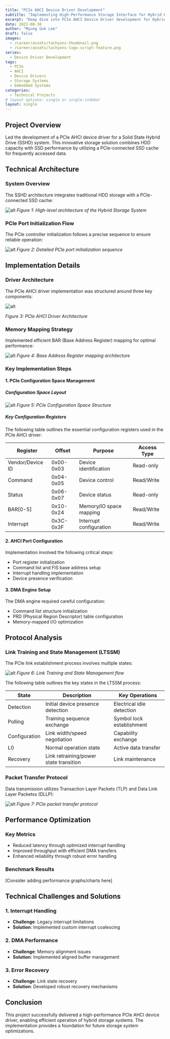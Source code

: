 ---
title: "PCIe AHCI Device Driver Development"
subtitle: "Implementing High-Performance Storage Interface for Hybrid HDD Systems"
excerpt: "Deep dive into PCIe AHCI Device Driver development for Hybrid HDD systems, focusing on performance optimization and hardware integration."
date: 2022-08-30
author: "Myung Guk Lee"
draft: false
images:
  - /career/assets/tachyons-thumbnail.png
  - /career/assets/tachyons-logo-script-feature.png
series:
  - Device Driver Development
tags:
  - PCIe
  - AHCI
  - Device Drivers
  - Storage Systems
  - Embedded Systems
categories:
  - Technical Projects
# layout options: single or single-sidebar
layout: single
---

## Project Overview

Led the development of a PCIe AHCI device driver for a Solid State Hybrid Drive (SSHD) system. This innovative storage solution combines HDD capacity with SSD performance by utilizing a PCIe-connected SSD cache for frequently accessed data.

## Technical Architecture

### System Overview
The SSHD architecture integrates traditional HDD storage with a PCIe-connected SSD cache:

![alt](/images/blog/sshd-architecture.png)
*Figure 1: High-level architecture of the Hybrid Storage System*

### PCIe Port Initialization Flow

The PCIe controller initialization follows a precise sequence to ensure reliable operation:

![alt](/images/blog/pcie_port_open_flow.png)
*Figure 2: Detailed PCIe port initialization sequence*

## Implementation Details

### Driver Architecture
The PCIe AHCI driver implementation was structured around three key components:

![alt](/images/blog/PCIeOverall.png)

*Figure 3: PCIe AHCI Driver Architecture*

### Memory Mapping Strategy

Implemented efficient BAR (Base Address Register) mapping for optimal performance:

![alt](/images/blog/BarMap.png)
*Figure 4: Base Address Register mapping architecture*

### Key Implementation Steps

#### 1. PCIe Configuration Space Management

##### Configuration Space Layout
![alt](/images/blog/pcie-config-space.png)
*Figure 5: PCIe Configuration Space Structure*

##### Key Configuration Registers

The following table outlines the essential configuration registers used in the PCIe AHCI driver:

| Register        | Offset     | Purpose                   | Access Type  |
|-----------------|------------|---------------------------|--------------|
| Vendor/Device ID| 0x00-0x03  | Device identification     | Read-only    |
| Command         | 0x04-0x05  | Device control            | Read/Write   |
| Status          | 0x06-0x07  | Device status             | Read-only    |
| BAR[0-5]        | 0x10-0x24  | Memory/IO space mapping   | Read/Write   |
| Interrupt       | 0x3C-0x3F  | Interrupt configuration   | Read/Write   |

#### 2. AHCI Port Configuration

Implementation involved the following critical steps:

- Port register initialization
- Command list and FIS base address setup
- Interrupt handling implementation
- Device presence verification

#### 3. DMA Engine Setup

The DMA engine required careful configuration:

- Command list structure initialization
- PRD (Physical Region Descriptor) table configuration
- Memory-mapped I/O optimization

## Protocol Analysis

### Link Training and State Management (LTSSM)

The PCIe link establishment process involves multiple states:

![alt](/images/blog/LTSSM.png)
*Figure 6: Link Training and State Management flow*

The following table outlines the key states in the LTSSM process:

| State          | Description                      | Key Operations               |
|----------------|----------------------------------|------------------------------|
| Detection      | Initial device presence detection | Electrical idle detection    |
| Polling        | Training sequence exchange       | Symbol lock establishment    |
| Configuration  | Link width/speed negotiation     | Capability exchange          |
| L0             | Normal operation state           | Active data transfer         |
| Recovery       | Link retraining/power state transition | Link maintenance       |

### Packet Transfer Protocol

Data transmission utilizes Transaction Layer Packets (TLP) and Data Link Layer Packetss (DLLP):

![alt](/images/blog/PCIePacketTrans.png)
*Figure 7: PCIe packet transfer protocol*

## Performance Optimization

### Key Metrics
- Reduced latency through optimized interrupt handling
- Improved throughput with efficient DMA transfers
- Enhanced reliability through robust error handling

### Benchmark Results
[Consider adding performance graphs/charts here]

## Technical Challenges and Solutions

### 1. Interrupt Handling
- **Challenge**: Legacy interrupt limitations
- **Solution**: Implemented custom interrupt coalescing

### 2. DMA Performance
- **Challenge**: Memory alignment issues
- **Solution**: Implemented aligned buffer management

### 3. Error Recovery
- **Challenge**: Link state recovery
- **Solution**: Developed robust recovery mechanisms

## Conclusion

This project successfully delivered a high-performance PCIe AHCI device driver, enabling efficient operation of hybrid storage systems. The implementation provides a foundation for future storage system optimizations.
